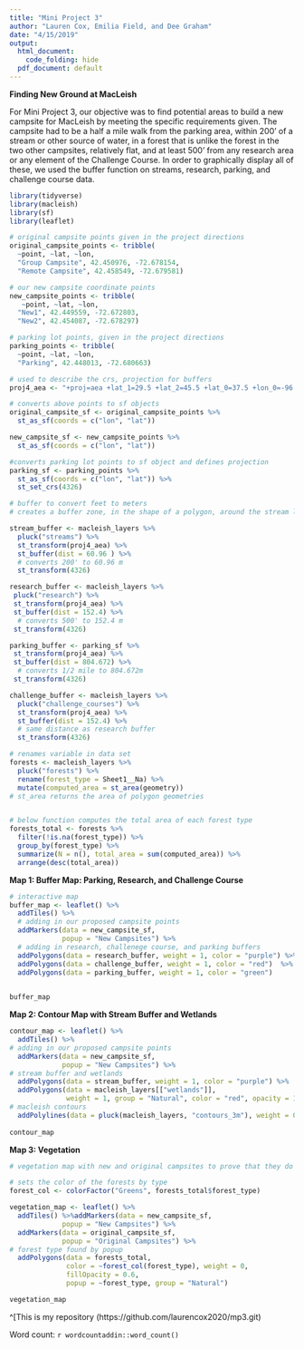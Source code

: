 ```yaml
---
title: "Mini Project 3"
author: "Lauren Cox, Emilia Field, and Dee Graham"
date: "4/15/2019"
output:
  html_document:
    code_folding: hide
  pdf_document: default
---
```


**Finding New Ground at MacLeish**

For Mini Project 3, our objective was to find potential areas to build a new campsite for MacLeish by meeting the specific requirements given. The campsite had to be a half a mile walk from the parking area, within 200’ of a stream or other source of water, in a forest that is unlike the forest in the two other campsites, relatively flat, and at least 500’ from any research area or any element of the Challenge Course. In order to graphically display all of these, we used the buffer function on streams, research, parking, and challenge course data. 

```r
library(tidyverse)
library(macleish)
library(sf)
library(leaflet)
```

```r
# original campsite points given in the project directions
original_campsite_points <- tribble(
  ~point, ~lat, ~lon,
  "Group Campsite", 42.450976, -72.678154,
  "Remote Campsite", 42.458549, -72.679581)

# our new campsite coordinate points
new_campsite_points <- tribble(
   ~point, ~lat, ~lon,
  "New1", 42.449559, -72.672803,
  "New2", 42.454087, -72.678297)

# parking lot points, given in the project directions
parking_points <- tribble(
  ~point, ~lat, ~lon,
  "Parking", 42.448013, -72.680663)

# used to describe the crs, projection for buffers
proj4_aea <- "+proj=aea +lat_1=29.5 +lat_2=45.5 +lat_0=37.5 +lon_0=-96 +x_0=0 +y_0=0 +ellps=GRS80 +datum=NAD83 +units=m +no_defs"
```

```r
# converts above points to sf objects
original_campsite_sf <- original_campsite_points %>%
  st_as_sf(coords = c("lon", "lat"))

new_campsite_sf <- new_campsite_points %>%
  st_as_sf(coords = c("lon", "lat"))

#converts parking lot points to sf object and defines projection
parking_sf <- parking_points %>%
  st_as_sf(coords = c("lon", "lat")) %>%
  st_set_crs(4326)
```

```r
# buffer to convert feet to meters 
# creates a buffer zone, in the shape of a polygon, around the stream lines

stream_buffer <- macleish_layers %>%
  pluck("streams") %>%
  st_transform(proj4_aea) %>%
  st_buffer(dist = 60.96 ) %>%
  # converts 200' to 60.96 m
  st_transform(4326)
```

```r
research_buffer <- macleish_layers %>%
 pluck("research") %>%
 st_transform(proj4_aea) %>%
 st_buffer(dist = 152.4) %>%
  # converts 500' to 152.4 m
 st_transform(4326)
```

```r
parking_buffer <- parking_sf %>%
 st_transform(proj4_aea) %>%
 st_buffer(dist = 804.672) %>%
  # converts 1/2 mile to 804.672m
 st_transform(4326)
```

```r
challenge_buffer <- macleish_layers %>%
  pluck("challenge_courses") %>%
  st_transform(proj4_aea) %>%
  st_buffer(dist = 152.4) %>%
  # same distance as research buffer
  st_transform(4326) 
```

```r
# renames variable in data set 
forests <- macleish_layers %>%
  pluck("forests") %>%
  rename(forest_type = Sheet1__Na) %>%
  mutate(computed_area = st_area(geometry))
# st_area returns the area of polygon geometries


# below function computes the total area of each forest type
forests_total <- forests %>%
  filter(!is.na(forest_type)) %>%
  group_by(forest_type) %>%
  summarize(N = n(), total_area = sum(computed_area)) %>%
  arrange(desc(total_area))
```

**Map 1: Buffer Map: Parking, Research, and Challenge Course**
```r
# interactive map
buffer_map <- leaflet() %>%
  addTiles() %>%
  # adding in our proposed campsite points
  addMarkers(data = new_campsite_sf,
             popup = "New Campsites") %>%
  # adding in research, challenege course, and parking buffers
  addPolygons(data = research_buffer, weight = 1, color = "purple") %>%
  addPolygons(data = challenge_buffer, weight = 1, color = "red")  %>%
  addPolygons(data = parking_buffer, weight = 1, color = "green")
  

buffer_map
```


**Map 2: Contour Map with Stream Buffer and Wetlands**
```r
contour_map <- leaflet() %>%
  addTiles() %>%
# adding in our proposed campsite points
  addMarkers(data = new_campsite_sf,
             popup = "New Campsites") %>%
# stream buffer and wetlands
  addPolygons(data = stream_buffer, weight = 1, color = "purple") %>%
  addPolygons(data = macleish_layers[["wetlands"]], 
              weight = 1, group = "Natural", color = "red", opacity = 1, popup = "Wetlands") %>%
# macleish contours
  addPolylines(data = pluck(macleish_layers, "contours_3m"), weight = 0.5) 
  
contour_map
```


**Map 3: Vegetation**
```r
# vegetation map with new and original campsites to prove that they do not share the same forest 

# sets the color of the forests by type
forest_col <- colorFactor("Greens", forests_total$forest_type)

vegetation_map <- leaflet() %>%
  addTiles() %>%addMarkers(data = new_campsite_sf,
             popup = "New Campsites") %>%
  addMarkers(data = original_campsite_sf,
             popup = "Original Campsites") %>%
# forest type found by popup
  addPolygons(data = forests_total, 
              color = ~forest_col(forest_type), weight = 0, 
              fillOpacity = 0.6,
              popup = ~forest_type, group = "Natural")

vegetation_map
```

^[This is my repository (https://github.com/laurencox2020/mp3.git)

Word count: `r wordcountaddin::word_count()`